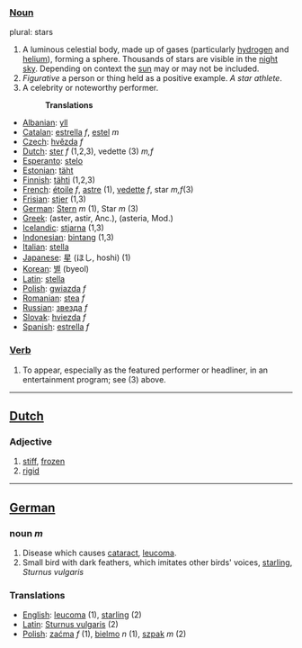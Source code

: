 ===[[Noun]]===
plural: stars
#A luminous celestial body, made up of gases (particularly [[hydrogen]] and [[helium]]), forming a sphere. Thousands of stars are visible in the [[night]] [[sky]]. Depending on context the [[sun]] may or may not be included. 
#''Figurative'' a person or thing held as a positive example. ''A star athlete''.
#A celebrity or noteworthy performer.
#:'''Translations'''
*[[Albanian]]: [[yll]]
*[[Catalan]]: [[estrella]] ''f'', [[estel]] ''m''
*[[Czech]]: [[hvězda]] ''f''
*[[Dutch]]: [[ster]] ''f'' (1,2,3), vedette (3) ''m,f''
*[[Esperanto]]: [[stelo]]
*[[Estonian]]: [[täht]]
*[[Finnish]]: [[tähti]] (1,2,3)
*[[French]]: [[étoile]] ''f'', [[astre]] (1), [[vedette]] ''f'', star ''m,f''(3)
*[[Frisian]]: [[stjer]] (1,3)
*[[German]]: [[Stern]] ''m'' (1), Star ''m'' (3)
*[[Greek]]: (aster, astir, Anc.), (asteria, Mod.)
*[[Icelandic]]: [[stjarna]] (1,3)
*[[Indonesian]]: [[bintang]] (1,3)
*[[Italian]]: [[stella]]
*[[Japanese]]: [[星]] (ほし, hoshi) (1)
*[[Korean]]: [[별]] (byeol)
*[[Latin]]: [[stella]]
*[[Polish]]: [[gwiazda]] ''f''
*[[Romanian]]: [[stea]] ''f''
*[[Russian]]: [[звезда]] ''f''
*[[Slovak]]: [[hviezda]] ''f''
*[[Spanish]]: [[estrella]] ''f''

===[[Verb]]===
# To appear, especially as the featured performer or headliner, in an entertainment program; see (3) above.

----

==[[Dutch]]==

===Adjective===

# [[stiff]], [[frozen]]
# [[rigid]]

----

==[[German]]==

===noun ''m''===

# Disease which causes [[cataract]], [[leucoma]].
# Small bird with dark feathers, which imitates other birds' voices, [[starling]], ''Sturnus vulgaris''

===Translations===
*[[English]]: [[leucoma]] (1), [[starling]] (2)
*[[Latin]]: [[Sturnus vulgaris]] (2)
*[[Polish]]: [[zaćma]] ''f'' (1), [[bielmo]] ''n'' (1), [[szpak]] ''m'' (2)